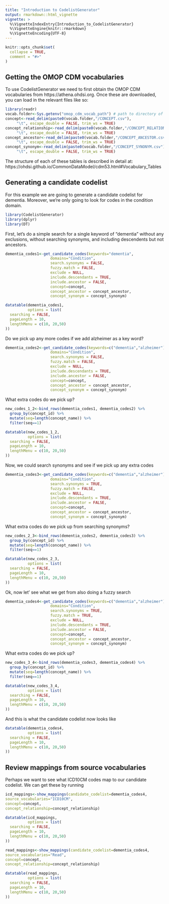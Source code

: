 ```yaml
---
title: "Introduction to CodelistGenerator"
output: rmarkdown::html_vignette
vignette: >
  %\VignetteIndexEntry{Introduction_to_CodelistGenerator}
  %\VignetteEngine{knitr::rmarkdown}
  %\VignetteEncoding{UTF-8}
---
```


```r
knitr::opts_chunk$set(
  collapse = TRUE,
  comment = "#>"
)
```

## Getting the OMOP CDM vocabularies
To use CodelistGenerator we need to first obtain the OMOP CDM vocabularies from https://athena.ohdsi.org. Once these are downloaded, you can load in the relevant files like so:

```r
library(readr)
vocab.folder<-Sys.getenv("omop_cdm_vocab_path") # path to directory of unzipped files
concept<-read_delim(paste0(vocab.folder,"/CONCEPT.csv"),
     "\t", escape_double = FALSE, trim_ws = TRUE)
concept_relationship<-read_delim(paste0(vocab.folder,"/CONCEPT_RELATIONSHIP.csv"),
     "\t", escape_double = FALSE, trim_ws = TRUE) 
concept_ancestor<-read_delim(paste0(vocab.folder,"/CONCEPT_ANCESTOR.csv"),
     "\t", escape_double = FALSE, trim_ws = TRUE)
concept_synonym<-read_delim(paste0(vocab.folder,"/CONCEPT_SYNONYM.csv"),
     "\t", escape_double = FALSE, trim_ws = TRUE)
```

The structure of each of these tables is described in detail at: https://ohdsi.github.io/CommonDataModel/cdm53.html#Vocabulary_Tables 

## Generating a candidate codelist

For this example we are going to generate a candidate codelist for dementia. Moreover, we're only going to look for codes in the condition domain.

```r
library(CodelistGenerator)
library(dplyr)
library(DT)
```

First, let's do a simple search for a single keyword of "dementia" without any exclusions, without searching synonyms, and including descendents but not ancestors.
```r
dementia_codes1<-get_candidate_codes(keywords="dementia",
                    domains="Condition",
                    search.synonyms = FALSE,
                    fuzzy.match = FALSE,
                    exclude = NULL,
                    include.descendants = TRUE,
                    include.ancestor = FALSE,
                    concept=concept,
                    concept_ancestor = concept_ancestor,
                    concept_synonym = concept_synonym)
```

```r
datatable(dementia_codes1,
          options = list(
  searching = FALSE,
  pageLength = 10,
  lengthMenu = c(10, 20,50)
))
```


Do we pick up any more codes if we add alzheimer as a key word?
```r
dementia_codes2<-get_candidate_codes(keywords=c("dementia","alzheimer"),
                    domains="Condition",
                    search.synonyms = FALSE,
                    fuzzy.match = FALSE,
                    exclude = NULL,
                    include.descendants = TRUE,
                    include.ancestor = FALSE,
                    concept=concept,
                    concept_ancestor = concept_ancestor,
                    concept_synonym = concept_synonym) 
```

What extra codes do we pick up?
```r
new_codes_1_2<-bind_rows(dementia_codes1, dementia_codes2) %>% 
  group_by(concept_id) %>% 
  mutate(seq=length(concept_name)) %>%
  filter(seq==1)

datatable(new_codes_1_2,
          options = list(
  searching = FALSE,
  pageLength = 10,
  lengthMenu = c(10, 20,50)
))
```


Now, we could search synonyms and see if we pick up any extra codes
```r
dementia_codes3<-get_candidate_codes(keywords=c("dementia","alzheimer"),
                    domains="Condition",
                    search.synonyms = TRUE,
                    fuzzy.match = FALSE,
                    exclude = NULL,
                    include.descendants = TRUE,
                    include.ancestor = FALSE,
                    concept=concept,
                    concept_ancestor = concept_ancestor,
                    concept_synonym = concept_synonym)
```

What extra codes do we pick up from searching synonyms?
```r
new_codes_2_3<-bind_rows(dementia_codes2, dementia_codes3) %>% 
  group_by(concept_id) %>% 
  mutate(seq=length(concept_name)) %>%
  filter(seq==1)

datatable(new_codes_2_3,
          options = list(
  searching = FALSE,
  pageLength = 10,
  lengthMenu = c(10, 20,50)
))
```

Ok, now let' see what we get from also doing a fuzzy search
```r
dementia_codes4<-get_candidate_codes(keywords=c("dementia","alzheimer"),
                    domains="Condition",
                    search.synonyms = TRUE,
                    fuzzy.match = TRUE,
                    exclude = NULL,
                    include.descendants = TRUE,
                    include.ancestor = FALSE,
                    concept=concept,
                    concept_ancestor = concept_ancestor,
                    concept_synonym = concept_synonym)
```

What extra codes do we pick up?
```r
new_codes_3_4<-bind_rows(dementia_codes3, dementia_codes4) %>% 
  group_by(concept_id) %>% 
  mutate(seq=length(concept_name)) %>%
  filter(seq==1)

datatable(new_codes_3_4,
          options = list(
  searching = FALSE,
  pageLength = 10,
  lengthMenu = c(10, 20,50)
))
```

And this is what the candidate codelist now looks like
```r
datatable(dementia_codes4,
          options = list(
  searching = FALSE,
  pageLength = 10,
  lengthMenu = c(10, 20,50)
))
```


## Review mappings from source vocabularies
Perhaps we want to see what ICD10CM codes map to our candidate codelist. We can get these by running
```r
icd_mappings<-show_mappings(candidate_codelist=dementia_codes4,
source_vocabularies="ICD10CM",
concept=concept,
concept_relationship=concept_relationship)

datatable(icd_mappings,
          options = list(
  searching = FALSE,
  pageLength = 10,
  lengthMenu = c(10, 20,50)
))
```

```r
read_mappings<-show_mappings(candidate_codelist=dementia_codes4,
source_vocabularies="Read",
concept=concept,
concept_relationship=concept_relationship)

datatable(read_mappings,
          options = list(
  searching = FALSE,
  pageLength = 10,
  lengthMenu = c(10, 20,50)
))
```
